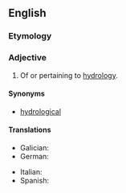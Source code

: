 ==English==

===Etymology===
{{suffix|en|hydrology|ic}}

===Adjective===
{{en-adj|-}}

# Of or pertaining to [[hydrology]].

====Synonyms====
* [[hydrological]]

====Translations====
{{trans-top|of or pertaining to hydrology}}
* Galician: {{t|gl|hidrolóxico}}
* German: {{t+|de|hydrologisch}}
{{trans-mid}}
* Italian: {{t+|it|idrologico}}
* Spanish: {{t|es|hidrológico}}
{{trans-bottom}}